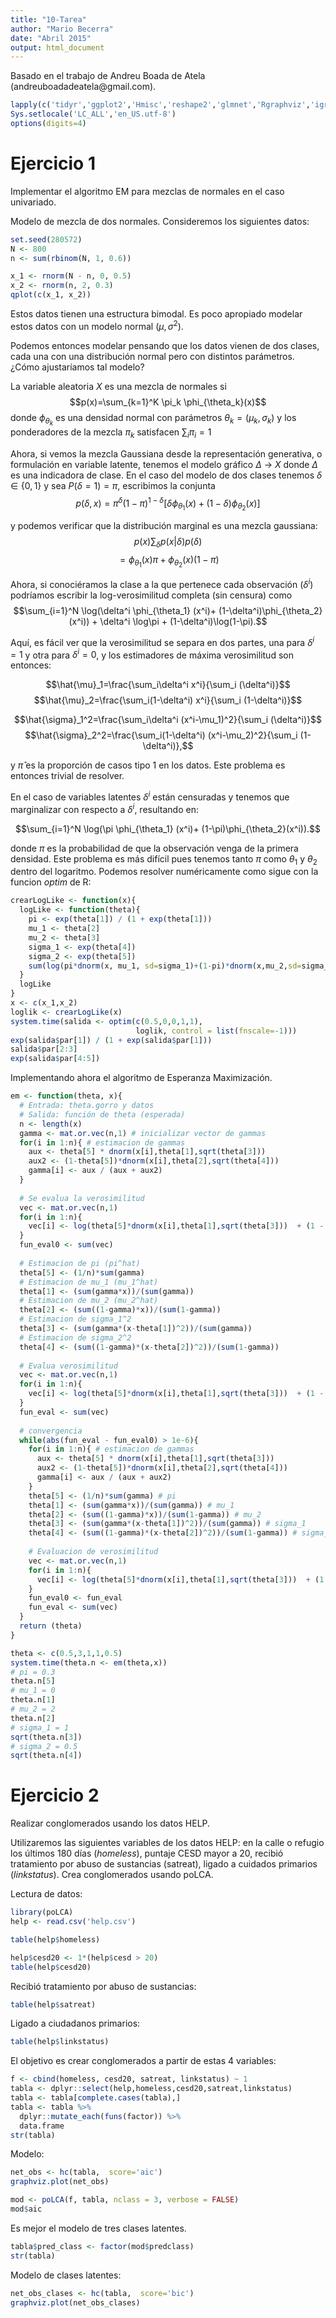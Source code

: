 ```yaml
---
title: "10-Tarea"
author: "Mario Becerra"
date: "Abril 2015"
output: html_document
---
```


Basado en el trabajo de Andreu Boada de Atela (andreuboadadeatela@gmail.com).

```r
lapply(c('tidyr','ggplot2','Hmisc','reshape2','glmnet','Rgraphviz','igraph','gRain','bnlearn','arm','vcd','RColorBrewer','ROCR','lubridate','stringr','dplyr','plyr'), require, character.only=T)
Sys.setlocale('LC_ALL','en_US.utf-8')
options(digits=4)
```


# Ejercicio 1

Implementar el algoritmo EM para mezclas de normales en el caso univariado.

Modelo de mezcla de dos normales. Consideremos los siguientes datos:

```r
set.seed(280572)
N <- 800
n <- sum(rbinom(N, 1, 0.6))

x_1 <- rnorm(N - n, 0, 0.5)
x_2 <- rnorm(n, 2, 0.3)
qplot(c(x_1, x_2))
```

Estos datos tienen una estructura bimodal. Es poco apropiado modelar estos datos 
con un modelo normal $(\mu,\sigma^2)$.

Podemos entonces modelar pensando que los datos vienen de dos clases, cada una 
con una distribución normal pero con distintos parámetros. ¿Cómo ajustaríamos 
tal modelo?

La variable aleatoria $X$ es una mezcla de normales si
$$p(x)=\sum_{k=1}^K \pi_k \phi_{\theta_k}(x)$$
donde $\phi_{\theta_k}$ es una densidad normal con parámetros 
$\theta_k=(\mu_k, \sigma_k)$ y los ponderadores de la mezcla $\pi_k$ satisfacen
$\sum_i \pi_i = 1$

Ahora, si vemos la mezcla Gaussiana desde la representación generativa, o 
formulación en variable latente, tenemos el modelo gráfico $\Delta$ -> $X$
donde $\Delta$ es una indicadora de clase. En el caso del modelo de dos clases
tenemos $\delta \in \{0,1\}$ y sea $P(\delta=1)=\pi$, escribimos la conjunta
$$p(\delta, x)=\pi^{\delta}(1-\pi)^{1-\delta}[\delta\phi_{\theta_1}(x)+(1-\delta)\phi_{\theta_2}(x)]$$

y podemos verificar que la distribución marginal es una mezcla gaussiana:
$$p(x)\sum_{\delta}p(x|\delta)p(\delta)$$
$$=\phi_{\theta_1}(x) \pi + \phi_{\theta_2}(x)(1-\pi)$$

Ahora, si conociéramos la clase a la que pertenece cada observación ($\delta^i$)
podríamos escribir la log-verosimilitud completa (sin censura) como
$$\sum_{i=1}^N \log(\delta^i \phi_{\theta_1} (x^i)+ (1-\delta^i)\phi_{\theta_2}(x^i)) + \delta^i \log\pi + (1-\delta^i)\log(1-\pi).$$

Aquí, es fácil ver que la verosimilitud se separa en dos partes, una
para $\delta^i=1$ y otra para $\delta^i=0$, y los estimadores de máxima
verosimilitud son entonces:

$$\hat{\mu}_1=\frac{\sum_i\delta^i x^i}{\sum_i (\delta^i)}$$
$$\hat{\mu}_2=\frac{\sum_i(1-\delta^i) x^i}{\sum_i (1-\delta^i)}$$

$$\hat{\sigma}_1^2=\frac{\sum_i\delta^i (x^i-\mu_1)^2}{\sum_i (\delta^i)}$$
$$\hat{\sigma}_2^2=\frac{\sum_i(1-\delta^i) (x^i-\mu_2)^2}{\sum_i (1-\delta^i)},$$

y $\hat{\pi}$ es la proporción de casos tipo 1 en los datos.
Este problema es entonces trivial de resolver. 

En el caso de variables latentes $\delta^i$ están censuradas y tenemos que 
marginalizar con respecto a $\delta^i$, resultando en:

$$\sum_{i=1}^N \log(\pi \phi_{\theta_1} (x^i)+ (1-\pi)\phi_{\theta_2}(x^i)).$$

donde $\pi$ es la probabilidad de que la observación venga de la primera
densidad.  Este problema es más difícil pues tenemos tanto $\pi$ como $\theta_1$ 
y $\theta_2$ dentro del logaritmo. Podemos resolver numéricamente como sigue con la funcion *optim* de R:

```r
crearLogLike <- function(x){
  logLike <- function(theta){
    pi <- exp(theta[1]) / (1 + exp(theta[1]))
    mu_1 <- theta[2]
    mu_2 <- theta[3]
    sigma_1 <- exp(theta[4])
    sigma_2 <- exp(theta[5])
    sum(log(pi*dnorm(x, mu_1, sd=sigma_1)+(1-pi)*dnorm(x,mu_2,sd=sigma_2)))
  }
  logLike
}
x <- c(x_1,x_2)
loglik <- crearLogLike(x)
system.time(salida <- optim(c(0.5,0,0,1,1), 
                            loglik, control = list(fnscale=-1)))
exp(salida$par[1]) / (1 + exp(salida$par[1]))
salida$par[2:3]
exp(salida$par[4:5])
```

Implementando ahora el algoritmo de Esperanza Maximización.

```r
em <- function(theta, x){
  # Entrada: theta.gorro y datos
  # Salida: función de theta (esperada)
  n <- length(x)
  gamma <- mat.or.vec(n,1) # inicializar vector de gammas
  for(i in 1:n){ # estimacion de gammas
    aux <- theta[5] * dnorm(x[i],theta[1],sqrt(theta[3]))
    aux2 <- (1-theta[5])*dnorm(x[i],theta[2],sqrt(theta[4]))
    gamma[i] <- aux / (aux + aux2)
  }
  
  # Se evalua la verosimilitud
  vec <- mat.or.vec(n,1)
  for(i in 1:n){
    vec[i] <- log(theta[5]*dnorm(x[i],theta[1],sqrt(theta[3]))  + (1 - theta[5])*dnorm(x[i],theta[2],sqrt(theta[4])))
  }
  fun_eval0 <- sum(vec)
  
  # Estimacion de pi (pi^hat)
  theta[5] <- (1/n)*sum(gamma)
  # Estimacion de mu_1 (mu_1^hat)
  theta[1] <- (sum(gamma*x))/(sum(gamma))
  # Estimacion de mu_2 (mu_2^hat)
  theta[2] <- (sum((1-gamma)*x))/(sum(1-gamma))
  # Estimacion de sigma_1^2
  theta[3] <- (sum(gamma*(x-theta[1])^2))/(sum(gamma))
  # Estimacion de sigma_2^2
  theta[4] <- (sum((1-gamma)*(x-theta[2])^2))/(sum(1-gamma))
  
  # Evalua verosimilitud
  vec <- mat.or.vec(n,1)
  for(i in 1:n){
    vec[i] <- log(theta[5]*dnorm(x[i],theta[1],sqrt(theta[3]))  + (1 - theta[5])*dnorm(x[i],theta[2],sqrt(theta[4])))
  }
  fun_eval <- sum(vec)
  
  # convergencia
  while(abs(fun_eval - fun_eval0) > 1e-6){
    for(i in 1:n){ # estimacion de gammas
      aux <- theta[5] * dnorm(x[i],theta[1],sqrt(theta[3]))
      aux2 <- (1-theta[5])*dnorm(x[i],theta[2],sqrt(theta[4]))
      gamma[i] <- aux / (aux + aux2)
    }
    theta[5] <- (1/n)*sum(gamma) # pi
    theta[1] <- (sum(gamma*x))/(sum(gamma)) # mu_1
    theta[2] <- (sum((1-gamma)*x))/(sum(1-gamma)) # mu_2
    theta[3] <- (sum(gamma*(x-theta[1])^2))/(sum(gamma)) # sigma_1
    theta[4] <- (sum((1-gamma)*(x-theta[2])^2))/(sum(1-gamma)) # sigma_2
    
    # Evaluacion de verosimilitud
    vec <- mat.or.vec(n,1)
    for(i in 1:n){
      vec[i] <- log(theta[5]*dnorm(x[i],theta[1],sqrt(theta[3]))  + (1 - theta[5])*dnorm(x[i],theta[2],sqrt(theta[4])))
    }
    fun_eval0 <- fun_eval
    fun_eval <- sum(vec)
  }
  return (theta)
}

theta <- c(0.5,3,1,1,0.5)
system.time(theta.n <- em(theta,x))
# pi = 0.3
theta.n[5]
# mu_1 = 0
theta.n[1]
# mu_2 = 2
theta.n[2]
# sigma_1 = 1
sqrt(theta.n[3])
# sigma_2 = 0.5 
sqrt(theta.n[4])
```

# Ejercicio 2

Realizar conglomerados usando los datos HELP.

Utilizaremos las siguientes variables de los datos HELP: en la calle o refugio los últimos 180 días (*homeless*), puntaje CESD mayor a 20, recibió tratamiento por abuso de sustancias (satreat), ligado a cuidados primarios (*linkstatus*). Crea conglomerados usando poLCA.


Lectura de datos:
```r
library(poLCA)
help <- read.csv('help.csv')
```

```r
table(help$homeless)
```

```r
help$cesd20 <- 1*(help$cesd > 20)
table(help$cesd20)
```

Recibió tratamiento por abuso de sustancias:

```r
table(help$satreat)
```

Ligado a ciudadanos primarios:

```r
table(help$linkstatus)
```

El objetivo es crear conglomerados a partir de estas 4 variables:

```r
f <- cbind(homeless, cesd20, satreat, linkstatus) ~ 1
tabla <- dplyr::select(help,homeless,cesd20,satreat,linkstatus)
tabla <- tabla[complete.cases(tabla),]
tabla <- tabla %>%
  dplyr::mutate_each(funs(factor)) %>%
  data.frame
str(tabla)
```

Modelo:

```r
net_obs <- hc(tabla,  score='aic')
graphviz.plot(net_obs)
```


```r
mod <- poLCA(f, tabla, nclass = 3, verbose = FALSE) 
mod$aic
```

Es mejor el modelo de tres clases latentes.

```r
tabla$pred_class <- factor(mod$predclass)
str(tabla)
```

Modelo de clases latentes:

```r
net_obs_clases <- hc(tabla,  score='bic')
graphviz.plot(net_obs_clases)
```


